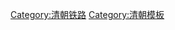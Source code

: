 {{Navbox
|name = 清朝鐵路運輸
|title = '''[[中国铁路发展史#%E6%B8%85%E6%9C%9D%E6%99%9A%E6%9C%9F%EF%BC%881865-1911%EF%BC%89|清朝鐵路運輸]]'''
|state = {{{state|collapsed}}}
|bodyclass = hlist
|above = 年份无说明者皆为通车时间。未通車線路以<span style="color:#888888;">灰色字</span>表示。

|group1 = [[1860年代]]<br />{{nowrap|至[[1870年代]]}}
|list1 = 
* [[展覽鐵路]]（1865年）
* <s>[[吳淞鐵路]]</s><ref group=外>[[大不列颠及爱尔兰联合王国|英]]资控制</ref>（1876年）

|group2 = [[1880年代]]
|list2 = 
* [[唐胥鐵路]]（1881年）
* [[唐阎铁路]]（1886年<ref group=QR>唐胥铁路的延长线</ref>）
* [[唐蘆鐵路]]（1887年<ref group=QR name=PMR>京奉铁路的前身</ref>）
* [[臺灣鐵路 (清朝)|{{灰|台灣鐵路}}]]（1891年<ref group=QR>只修至[[新竹縣]]，1893年停工</ref>）
* [[津沽铁路]]（1888年<ref group=QR name=PMR />）
* [[津唐铁路]]（1888年<ref group=QR name=PMR />）
* [[西苑铁路]]（1889年）

|group3 = [[1890年代]]
|list3 = 
* [[冶津铁路]]（1890年<ref group=QR name=PMR />）
* [[京奉铁路|<span style="color:#888888;">关东铁路</span>]]（1894年<ref group=QR name=PMR /><ref group=QR>修至[[绥中|中后所]]停修</ref>）
* [[津榆铁路]]（1896年<ref group=QR name=PMR />）
* [[淞沪铁路]]（1897年<ref group=QR>于吴淞铁路原址重修</ref>）
* [[津芦铁路]]（1897年<ref group=QR name=PMR />）
* [[京奉铁路|关内外铁路]]<ref group=外>英籍人员占主导地位</ref>（1897年<ref group=QR>[[津芦铁路]]、[[津榆铁路]]及仍在延长的关外段合称</ref>）

|group4 = [[1900年代]]
|list4 = 
* [[京奉铁路]][[中后所站|中后所]]-[[沟帮子站|沟帮子]]段（1900年）
* [[東清鐵路|东清铁路西部线]]<ref group=QR>今[[滨洲铁路]]</ref><ref group=外 name=CER>[[俄罗斯帝国|俄]]方中东铁路公司控制</ref>（1901年）
* [[東清鐵路|东清铁路东部线]]<ref group=QR>今[[滨绥铁路]]</ref><ref group=外 name=CER />（1901年）
* [[广三铁路|粤汉铁路省佛支路]]（1903年）
* [[新易鐵路]]（1903年）
* [[东清铁路]]<ref group=外 name=CER />（1903年正式通车）
* [[东清铁路|东清铁路南部支线]]<ref group=外 name=CER />（1903年完工）
* [[膠濟鐵路|胶济铁路]]<ref group=外>[[德意志帝国|德]]方[[山东铁路公司]]控制至1914年</ref>（1904年）
* [[南满铁路]]（1905年<ref group=QR>[[東清鐵路|东清铁路南部支线]][[宽城子站|宽城子]]-[[旅顺站|旅顺]]段改称</ref>）
* [[沈丹铁路|安奉铁路]]<ref group=外>[[大日本帝国|日]]资[[南满洲铁道]]控制</ref>（1905年）
* [[株萍铁路]]（1905年）
* [[京汉铁路|芦汉铁路]]<ref group=外>[[比利时王国|比]]资公司控制至1909年1月1日</ref>（1906年）
* [[潮汕铁路]]（1906年）
* [[江墅铁路]]（1906年）
* [[京苑铁路]]（1907年）
* [[京奉铁路]]（1907年<ref group=QR>[[京奉铁路|关内外铁路]]改称</ref>）
* [[道清铁路]]（1907年）
* [[石太铁路|正太铁路]]<ref group=外>[[法兰西第三共和国|法]]资{{tsl|fr|Paribas|巴黎和尼德兰银行}}控制至1932年</ref>（1907年）
* [[同蒲铁路|{{gray|同蒲铁路}}]]（1911年停工）
* [[京门铁路|京张铁路京门支路]]（1908年）
* [[沪宁铁路]]（1908年）
* [[宁省铁路]]（1909年）
* [[齐昂铁路]]（1909年）
* [[京张铁路]]（1909年）
* [[汴洛铁路]]（1909年）
* [[张绥铁路]][[张家口站|张家口]]-[[阳高站|阳高]]段（1911年）
* [[清徐铁路]]（1911年<ref group=QR>[[清江站|清江]]-[[杨庄站 (河南省)|杨庄]]段建成后停工，[[臧家码头站|臧家码头]]-[[西坝站|西坝]]段非正式通车</ref>）
* [[川汉铁路|<span style="color:#888888;">川汉铁路</span>]]（1909年开工，1911年停工）

|group5 = [[1910年代]]
|list5 = 
* [[昆河铁路|滇越铁路]]<ref group=外>[[法兰西第三共和国|法]]资控制</ref>（1910年）
* [[漳厦铁路]][[嵩屿站|嵩屿]]-[[江东桥站|江东桥]]段（1910年）
* [[洛潼铁路]]（1910年开工，1932年全通）
* [[津浦铁路]]（1911年）
* [[廣九鐵路]]（1911年）
* [[台枣铁路]]（1912年）
* [[新宁铁路]]（1913年）
* [[沪杭甬铁路]]（1914年）
* [[张绥铁路]][[阳高站|阳高]]-[[大同市|大同]]段（1914年）
* [[粤汉铁路|粤汉铁路广韶段]]（1916年）
* [[南浔铁路]]（1916年）
* [[京包铁路|京绥铁路]]（1916年<ref group=QR>[[京张铁路]]、[[张绥铁路]]合称</ref>）
* [[粤汉铁路|粤汉铁路湘鄂段]]（1918年）

|below =
* 相關條目：[[中華民國鐵路運輸]]
* [[滿洲國鐵路運輸]]
* [[中華人民共和國鐵路運輸]]
注释：
{{reflist|group=QR}}
所有权备注：
{{reflist|group=外}}
|belowstyle = 
}}
[[Category:清朝铁路]]
<noinclude>

[[Category:清朝模板]]
[[Category:中国铁路导航模板| ]]
</noinclude>